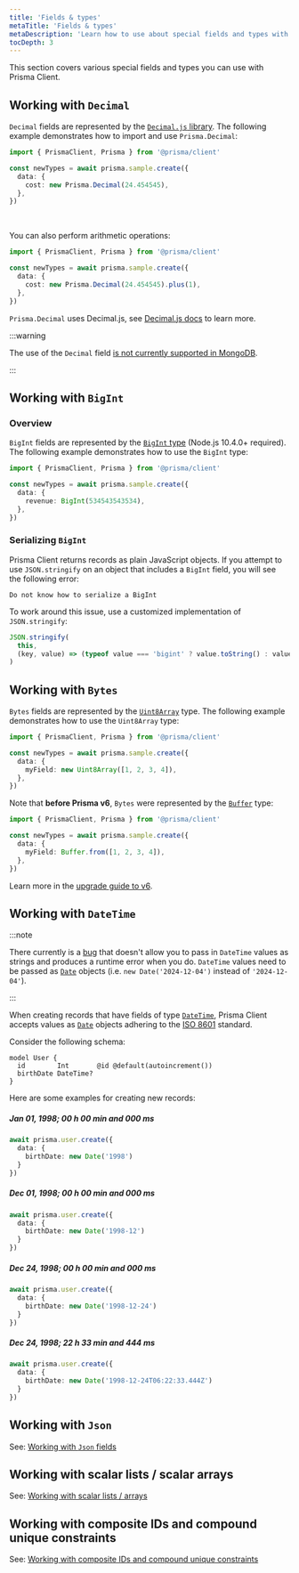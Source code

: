```yaml
---
title: 'Fields & types'
metaTitle: 'Fields & types'
metaDescription: 'Learn how to use about special fields and types with Prisma Client.'
tocDepth: 3
---
```


This section covers various special fields and types you can use with Prisma Client.

## Working with `Decimal`

`Decimal` fields are represented by the [`Decimal.js` library](https://mikemcl.github.io/decimal.js/). The following example demonstrates how to import and use `Prisma.Decimal`:

```ts
import { PrismaClient, Prisma } from '@prisma/client'

const newTypes = await prisma.sample.create({
  data: {
    cost: new Prisma.Decimal(24.454545),
  },
})
```

<br/>

You can also perform arithmetic operations:

```ts
import { PrismaClient, Prisma } from '@prisma/client'

const newTypes = await prisma.sample.create({
  data: {
    cost: new Prisma.Decimal(24.454545).plus(1),
  },
})
```

`Prisma.Decimal` uses Decimal.js, see [Decimal.js docs](https://mikemcl.github.io/decimal.js) to learn more.


:::warning

The use of the `Decimal` field [is not currently supported in MongoDB](https://github.com/prisma/prisma/issues/12637).

:::

## Working with `BigInt`

### Overview

`BigInt` fields are represented by the [`BigInt` type](https://developer.mozilla.org/en-US/docs/Web/JavaScript/Reference/Global_Objects/BigInt) (Node.js 10.4.0+ required). The following example demonstrates how to use the `BigInt` type:

```ts
import { PrismaClient, Prisma } from '@prisma/client'

const newTypes = await prisma.sample.create({
  data: {
    revenue: BigInt(534543543534),
  },
})
```

### Serializing `BigInt`

Prisma Client returns records as plain JavaScript objects. If you attempt to use `JSON.stringify` on an object that includes a `BigInt` field, you will see the following error:

```
Do not know how to serialize a BigInt
```

To work around this issue, use a customized implementation of `JSON.stringify`:

```js
JSON.stringify(
  this,
  (key, value) => (typeof value === 'bigint' ? value.toString() : value) // return everything else unchanged
)
```

## Working with `Bytes`

`Bytes` fields are represented by the [`Uint8Array`](https://developer.mozilla.org/en-US/docs/Web/JavaScript/Reference/Global_Objects/Uint8Array) type. The following example demonstrates how to use the `Uint8Array` type:

```ts
import { PrismaClient, Prisma } from '@prisma/client'

const newTypes = await prisma.sample.create({
  data: {
    myField: new Uint8Array([1, 2, 3, 4]),
  },
})
```

Note that **before Prisma v6**, `Bytes` were represented by the [`Buffer`](https://nodejs.org/api/buffer.html) type:

```ts
import { PrismaClient, Prisma } from '@prisma/client'

const newTypes = await prisma.sample.create({
  data: {
    myField: Buffer.from([1, 2, 3, 4]),
  },
})
```

Learn more in the [upgrade guide to v6](/orm/more/upgrade-guides/upgrading-versions/upgrading-to-prisma-6).

## Working with `DateTime`

:::note

There currently is a [bug](https://github.com/prisma/prisma/issues/9516) that doesn't allow you to pass in `DateTime` values as strings and produces a runtime error when you do. `DateTime` values need to be passed as [`Date`](https://developer.mozilla.org/en-US/docs/Web/JavaScript/Reference/Global_Objects/Date) objects (i.e. `new Date('2024-12-04')` instead of `'2024-12-04'`).

:::

When creating records that have fields of type [`DateTime`](/orm/reference/prisma-schema-reference#datetime), Prisma Client accepts values as [`Date`](https://developer.mozilla.org/en-US/docs/Web/JavaScript/Reference/Global_Objects/Date) objects adhering to the [ISO 8601](https://en.wikipedia.org/wiki/ISO_8601) standard.

Consider the following schema:

```prisma
model User {
  id        Int       @id @default(autoincrement())
  birthDate DateTime?
}
```

Here are some examples for creating new records:

##### Jan 01, 1998; 00 h 00 min and 000 ms

```ts
await prisma.user.create({
  data: {
    birthDate: new Date('1998')
  }
})
```

##### Dec 01, 1998; 00 h 00 min and 000 ms

```ts
await prisma.user.create({
  data: {
    birthDate: new Date('1998-12')
  }
})
```

##### Dec 24, 1998; 00 h 00 min and 000 ms

```ts
await prisma.user.create({
  data: {
    birthDate: new Date('1998-12-24')
  }
})
```

##### Dec 24, 1998; 22 h 33 min and 444 ms

```ts
await prisma.user.create({
  data: {
    birthDate: new Date('1998-12-24T06:22:33.444Z')
  }
})
```


## Working with `Json`

See: [Working with `Json` fields](/orm/prisma-client/special-fields-and-types/working-with-json-fields)

## Working with scalar lists / scalar arrays

See: [Working with scalar lists / arrays](/orm/prisma-client/special-fields-and-types/working-with-scalar-lists-arrays)

## Working with composite IDs and compound unique constraints

See: [Working with composite IDs and compound unique constraints](/orm/prisma-client/special-fields-and-types/working-with-composite-ids-and-constraints)
